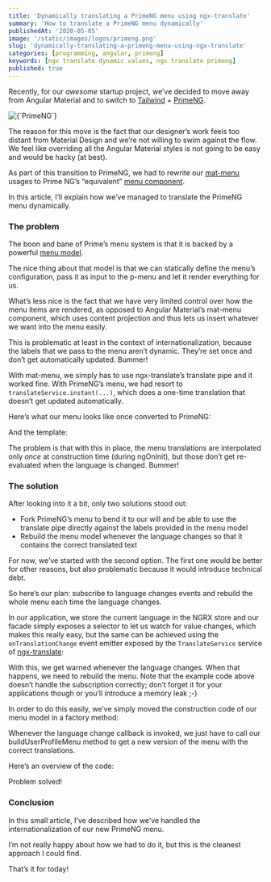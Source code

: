 ```yaml
---
title: 'Dynamically translating a PrimeNG menu using ngx-translate'
summary: 'How to translate a PrimeNG menu dynamically'
publishedAt: '2020-05-05'
image: '/static/images/logos/primeng.png'
slug: 'dynamically-translating-a-primeng-menu-using-ngx-translate'
categories: [programming, angular, primeng]
keywords: [ngx translate dynamic values, ngx translate primeng]
published: true
---
```


Recently, for our _awesome_ startup project, we’ve decided to move away from Angular Material and to switch to [Tailwind](https://tailwindcss.com/) + [PrimeNG](https://www.primefaces.org/primeng/).

<BlogPostCenteredContent>
  <Image
    alt={`PrimeNG`}
    src={`/static/images/logos/primeng.png`}
    width={400}
    height={400}
    priority
  />
</BlogPostCenteredContent>

The reason for this move is the fact that our designer’s work feels too distant from Material Design and we’re not willing to swim against the flow. We feel like overriding all the Angular Material styles is not going to be easy and would be hacky (at best).

As part of this transition to PrimeNG, we had to rewrite our [mat-menu](https://material.angular.io/components/menu/overview) usages to Prime NG’s “equivalent” [menu component](https://www.primefaces.org/primeng/showcase/#/menu).

In this article, I’ll explain how we’ve managed to translate the PrimeNG menu dynamically.

### The problem

The boon and bane of Prime’s menu system is that it is backed by a powerful [menu model](https://www.primefaces.org/primeng/showcase/#/menumodel).

The nice thing about that model is that we can statically define the menu’s configuration, pass it as input to the p-menu and let it render everything for us.

What’s less nice is the fact that we have very limited control over how the menu items are rendered, as opposed to Angular Material’s mat-menu component, which uses content projection and thus lets us insert whatever we want into the menu easily.

This is problematic at least in the context of internationalization, because the labels that we pass to the menu aren’t dynamic. They’re set once and don’t get automatically updated. Bummer!

With mat-menu, we simply has to use ngx-translate’s translate pipe and it worked fine. With PrimeNG’s menu, we had resort to `translateService.instant(...)`, which does a one-time translation that doesn’t get updated automatically.

Here’s what our menu looks like once converted to PrimeNG:

<Gist gistLink="dsebastien/64810d0e4df6f634bd321a109f373707" />

And the template:

<Gist gistLink="dsebastien/4bd62f149bce848e7b57b4d5b6f68d24" />

The problem is that with this in place, the menu translations are interpolated only _once_ at construction time (during ngOnInit), but those don’t get re-evaluated when the language is changed. Bummer!

### The solution

After looking into it a bit, only two solutions stood out:

- Fork PrimeNG’s menu to bend it to our will and be able to use the translate pipe directly against the labels provided in the menu model
- Rebuild the menu model whenever the language changes so that it contains the correct translated text

For now, we’ve started with the second option. The first one would be better for other reasons, but also problematic because it would introduce technical debt.

So here’s our plan: subscribe to language changes events and rebuild the whole menu each time the language changes.

In our application, we store the current language in the NGRX store and our facade simply exposes a selector to let us watch for value changes, which makes this really easy, but the same can be achieved using the `onTranslationChange` event emitter exposed by the `TranslateService` service of [ngx-translate](https://github.com/ngx-translate/core):

<Gist gistLink="dsebastien/49a7e4e772ea0a682f9c5298e896693f" />

With this, we get warned whenever the language changes. When that happens, we need to rebuild the menu. Note that the example code above doesn’t handle the subscription correctly; don’t forget it for your applications though or you’ll introduce a memory leak ;-)

In order to do this easily, we’ve simply moved the construction code of our menu model in a factory method:

<Gist gistLink="dsebastien/8ce74a93f45f66877502e28a1676d0b4" />

Whenever the language change callback is invoked, we just have to call our buildUserProfileMenu method to get a new version of the menu with the correct translations.

Here’s an overview of the code:

<Gist gistLink="dsebastien/c9030116cd4fd2d68c6d1bc3b4645055" />

Problem solved!

### Conclusion

In this small article, I’ve described how we’ve handled the internationalization of our new PrimeNG menu.

I’m not really happy about how we had to do it, but this is the cleanest approach I could find.

That’s it for today!

<BlogPostSignature />
